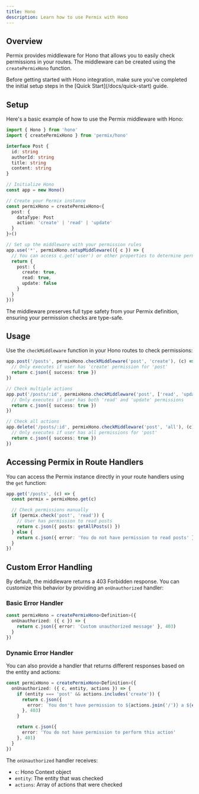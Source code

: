 ```yaml
---
title: Hono
description: Learn how to use Permix with Hono
---
```


## Overview

Permix provides middleware for Hono that allows you to easily check permissions in your routes. The middleware can be created using the `createPermixHono` function.

<Callout>
Before getting started with Hono integration, make sure you've completed the initial setup steps in the [Quick Start](/docs/quick-start) guide.
</Callout>

<Steps>

<Step>

## Setup

Here's a basic example of how to use the Permix middleware with Hono:

```ts twoslash
import { Hono } from 'hono'
import { createPermixHono } from 'permix/hono'

interface Post {
  id: string
  authorId: string
  title: string
  content: string
}

// Initialize Hono
const app = new Hono()

// Create your Permix instance
const permixHono = createPermixHono<{
  post: {
    dataType: Post
    action: 'create' | 'read' | 'update'
  }
}>()

// Set up the middleware with your permission rules
app.use('*', permixHono.setupMiddleware(({ c }) => {
  // You can access c.get('user') or other properties to determine permissions
  return {
    post: {
      create: true,
      read: true,
      update: false
    }
  }
}))
```

<Callout>
The middleware preserves full type safety from your Permix definition, ensuring your permission checks are type-safe.
</Callout>

</Step>

<Step>

## Usage

Use the `checkMiddleware` function in your Hono routes to check permissions:

```ts
app.post('/posts', permixHono.checkMiddleware('post', 'create'), (c) => {
  // Only executes if user has 'create' permission for 'post'
  return c.json({ success: true })
})

// Check multiple actions
app.put('/posts/:id', permixHono.checkMiddleware('post', ['read', 'update']), (c) => {
  // Only executes if user has both 'read' and 'update' permissions
  return c.json({ success: true })
})

// Check all actions
app.delete('/posts/:id', permixHono.checkMiddleware('post', 'all'), (c) => {
  // Only executes if user has all permissions for 'post'
  return c.json({ success: true })
})
```

</Step>

<Step>

## Accessing Permix in Route Handlers

You can access the Permix instance directly in your route handlers using the `get` function:

```ts
app.get('/posts', (c) => {
  const permix = permixHono.get(c)

  // Check permissions manually
  if (permix.check('post', 'read')) {
    // User has permission to read posts
    return c.json({ posts: getAllPosts() })
  } else {
    return c.json({ error: 'You do not have permission to read posts' }, 403)
  }
})
```

</Step>

</Steps>

## Custom Error Handling

By default, the middleware returns a 403 Forbidden response. You can customize this behavior by providing an `onUnauthorized` handler:

### Basic Error Handler

```ts
const permixHono = createPermixHono<Definition>({
  onUnauthorized: ({ c }) => {
    return c.json({ error: 'Custom unauthorized message' }, 403)
  }
})
```

### Dynamic Error Handler

You can also provide a handler that returns different responses based on the entity and actions:

```ts
const permixHono = createPermixHono<Definition>({
  onUnauthorized: ({ c, entity, actions }) => {
    if (entity === 'post' && actions.includes('create')) {
      return c.json({
        error: `You don't have permission to ${actions.join('/')} a ${entity}`
      }, 403)
    }

    return c.json({
      error: 'You do not have permission to perform this action'
    }, 401)
  }
})
```

The `onUnauthorized` handler receives:
- `c`: Hono Context object
- `entity`: The entity that was checked
- `actions`: Array of actions that were checked
